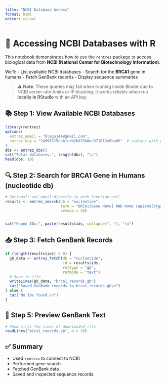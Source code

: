 ```yaml
---
title: "NCBI Database Access"
format: html
editor: visual
---
```


# 🔎 Accessing NCBI Databases with R

This notebook demonstrates how to use the `rentrez` package to access biological data from **NCBI (National Center for Biotechnology Information)**.

We'll: - List available NCBI databases - Search for the **BRCA1** gene in humans - Fetch GenBank records - Display sequence summaries

> ⚠️ **Note**: These queries may fail when running inside Binder due to NCBI server rate-limits or IP blocking. It works reliably when run **locally in RStudio** with an API key.

## 📚 Step 1: View Available NCBI Databases

```r
library(rentrez)
options(
  entrez_email = "blagoj4e@gmail.com",
  entrez_key = "249972f5cbb1cdb2b879b6ec671812e0ba09"  # replace with your real key
)
dbs <- entrez_dbs()
cat("Total databases:", length(dbs), "\n")
head(dbs, 10)

```

## 🔍 Step 2: Search for BRCA1 Gene in Humans (nucleotide db)

```r

# Optional: set email directly in each function call
results <- entrez_search(db = "nucleotide",
                         term = "BRCA1[Gene Name] AND Homo sapiens[Organism]",
                         retmax = 10)


cat("Found IDs:", paste(results$ids, collapse=", "), "\n")

```

## 📥 Step 3: Fetch GenBank Records

```r
if (length(results$ids) > 0) {
  gb_data <- entrez_fetch(db = "nucleotide", 
                          id = results$ids, 
                          rettype = "gb", 
                          retmode = "text")
  # Save to file
  writeLines(gb_data, "brca1_records.gb")
  cat("Saved GenBank records to brca1_records.gb\n")
} else {
  cat("No IDs found.\n")
}

```

## 📖 Step 5: Preview GenBank Text

```r
# Show first few lines of downloaded file
readLines("brca1_records.gb", n = 20)

```

## ✅ Summary

-   Used `rentrez` to connect to NCBI
-   Performed gene search
-   Fetched GenBank data
-   Saved and inspected sequence records
